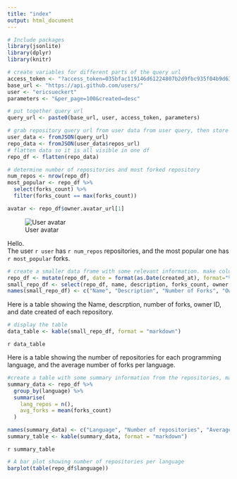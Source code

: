 ```yaml
---
title: "index"
output: html_document
---
```


```r
# Include packages
library(jsonlite)
library(dplyr)
library(knitr)

# create variables for different parts of the query url
access_token <- "?access_token=035bfac119146d61224807b2d9fbc935f04b9d63"
base_url <- "https://api.github.com/users/"
user <- "ericsueckert"
parameters <- "&per_page=100&created=desc"

# put together query url
query_url <- paste0(base_url, user, access_token, parameters)

# grab repository query url from user data from user query, then store repository data
user_data <- fromJSON(query_url)
repo_data <- fromJSON(user_data$repos_url)
# flatten data so it is all visible in one df
repo_df <- flatten(repo_data)

# determine number of repositories and most forked repository
num_repos <- nrow(repo_df)
most_popular <- repo_df %>%
  select(forks_count) %>%
  filter(forks_count == max(forks_count))

avatar <- repo_df$owner.avatar_url[1]

```

![User avatar](`r avatar`)


Hello.  
The user `r user` has `r num_repos` repositories, and the most popular one has `r most_popular` forks.

```r
# create a smaller data frame with some relevant information. make column titles more readable
repo_df <- mutate(repo_df, date = format(as.Date(created_at), format="%B %d %Y"))
small_repo_df <- select(repo_df, name, description, forks_count, owner.login, date)
names(small_repo_df) <- c("Name", "Description", "Number of Forks", "Owner ID", "Date Created")

```

Here is a table showing the Name, descrption, number of forks, owner ID, and date created of each repository. 

```r
# display the table
data_table <- kable(small_repo_df, format = "markdown")

```

`r data_table`  
  
Here is a table showing the number of repositories for each programming language, and the average number of forks per language.
```r
#create a table with some summary information from the repositories, make column names readable, and display
summary_data <- repo_df %>%
  group_by(language) %>%
  summarise(
    lang_repos = n(),
    avg_forks = mean(forks_count)
  )

names(summary_data) <- c("Language", "Number of repositories", "Average number of forks")
summary_table <- kable(summary_data, format = "markdown")


```

`r summary_table`  

```r

# A bar plot showing number of repositories per language
barplot(table(repo_df$language))
```
